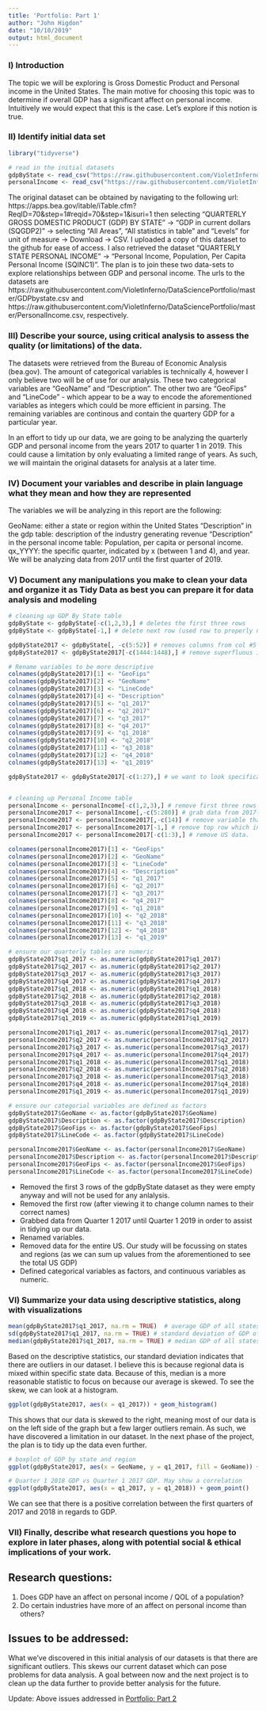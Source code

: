 ---
title: 'Portfolio: Part 1'
author: "John Higdon"
date: "10/10/2019"
output: html_document
---

### I) Introduction

The topic we will be exploring is Gross Domestic Product and Personal income in the United States. The main motive for choosing this topic was to determine if overall GDP has a significant affect on personal income. Intuitively we would expect that this is the case. Let's explore if this notion is true.

### II) Identify initial data set

```{r}
library("tidyverse")

# read in the initial datasets
gdpByState <- read_csv("https://raw.githubusercontent.com/VioletInferno/DataSciencePortfolio/master/GDPbystate.csv")
personalIncome <- read_csv("https://raw.githubusercontent.com/VioletInferno/DataSciencePortfolio/master/PersonalIncome.csv")
```

The original dataset can be obtained by navigating to the following url: https://apps.bea.gov/itable/iTable.cfm?ReqID=70&step=1#reqid=70&step=1&isuri=1 then selecting "QUARTERLY GROSS DOMESTIC PRODUCT (GDP) BY STATE" -> "GDP in current dollars (SQGDP2)" -> selecting "All Areas", "All statistics in table" and "Levels" for unit of measure -> Download -> CSV. I uploaded a copy of this dataset to the github for ease of access. I also retrieved the dataset "QUARTERLY STATE PERSONAL INCOME" -> "Personal Income, Population, Per Capita Personal Income (SQINC1)". The plan is to join these two data-sets to explore relationships between GDP and personal income. The urls to the datasets are https://raw.githubusercontent.com/VioletInferno/DataSciencePortfolio/master/GDPbystate.csv and https://raw.githubusercontent.com/VioletInferno/DataSciencePortfolio/master/PersonalIncome.csv, respectively.


### III) Describe your source, using critical analysis to assess the quality (or limitations) of the data.

The datasets were retrieved from the Bureau of Economic Analysis (bea.gov). The amount of categorical variables is technically 4, however I only believe two will be of use for our analysis. These two categorical variables are "GeoName" and "Description". The other two are "GeoFips" and "LineCode" - which appear to be a way to encode the aforementioned variables as integers which could be more efficient in parsing. The remaining variables are continous and contain the quartery GDP for a particular year.

In an effort to tidy up our data, we are going to be analyzing the quarterly GDP and personal income from the years 2017 to quarter 1 in 2019. This could cause a limitation by only evaluating a limited range of years. As such, we will maintain the original datasets for analysis at a later time.

### IV) Document your variables and describe in plain language what they mean and how they are represented

The variables we will be analyzing in this report are the following:

GeoName: either a state or region within the United States
"Description" in the gdp table: description of the industry generating revenue
"Description" in the personal income table: Population, per capita or personal income.
qx_YYYY: the specific quarter, indicated by x (between 1 and 4), and year. We will be analyzing data from 2017 until the first quarter of 2019.

### V) Document any manipulations you make to clean your data and organize it as Tidy Data as best you can prepare it for data analysis and modeling

```{r}
# cleaning up GDP By State table
gdpByState <- gdpByState[-c(1,2,3),] # deletes the first three rows
gdpByState <- gdpByState[-1,] # delete next row (used row to properly name variables)

gdpByState2017 <- gdpByState[, -c(5:52)] # removes columns from col #5 to 52, leaving us with data from 2017-2019
gdpByState2017 <- gdpByState2017[-c(1444:1448),] # remove superfluous information

# Rename variables to be more descriptive
colnames(gdpByState2017)[1] <- "GeoFips"
colnames(gdpByState2017)[2] <- "GeoName"
colnames(gdpByState2017)[3] <- "LineCode"
colnames(gdpByState2017)[4] <- "Description"
colnames(gdpByState2017)[5] <- "q1_2017"
colnames(gdpByState2017)[6] <- "q2_2017"
colnames(gdpByState2017)[7] <- "q3_2017"
colnames(gdpByState2017)[8] <- "q4_2017"
colnames(gdpByState2017)[9] <- "q1_2018"
colnames(gdpByState2017)[10] <- "q2_2018"
colnames(gdpByState2017)[11] <- "q3_2018"
colnames(gdpByState2017)[12] <- "q4_2018"
colnames(gdpByState2017)[13] <- "q1_2019"

gdpByState2017 <- gdpByState2017[-c(1:27),] # we want to look specifically at states, remove US data.


# cleaning up Personal Income table
personalIncome <- personalIncome[-c(1,2,3),] # remove first three rows
personalIncome2017 <- personalIncome[,-c(5:280)] # grab data from 2017-2019
personalIncome2017 <- personalIncome2017[,-c(14)] # remove variable that won't be matched in gdpByState table.
personalIncome2017 <- personalIncome2017[-1,] # remove top row which indicated names of columns.
personalIncome2017 <- personalIncome2017[-c(1:3),] # remove US data.

colnames(personalIncome2017)[1] <- "GeoFips"
colnames(personalIncome2017)[2] <- "GeoName"
colnames(personalIncome2017)[3] <- "LineCode"
colnames(personalIncome2017)[4] <- "Description"
colnames(personalIncome2017)[5] <- "q1_2017"
colnames(personalIncome2017)[6] <- "q2_2017"
colnames(personalIncome2017)[7] <- "q3_2017"
colnames(personalIncome2017)[8] <- "q4_2017"
colnames(personalIncome2017)[9] <- "q1_2018"
colnames(personalIncome2017)[10] <- "q2_2018"
colnames(personalIncome2017)[11] <- "q3_2018"
colnames(personalIncome2017)[12] <- "q4_2018"
colnames(personalIncome2017)[13] <- "q1_2019"

# ensure our quarterly tables are numeric
gdpByState2017$q1_2017 <- as.numeric(gdpByState2017$q1_2017)
gdpByState2017$q2_2017 <- as.numeric(gdpByState2017$q2_2017)
gdpByState2017$q3_2017 <- as.numeric(gdpByState2017$q3_2017)
gdpByState2017$q4_2017 <- as.numeric(gdpByState2017$q4_2017)
gdpByState2017$q1_2018 <- as.numeric(gdpByState2017$q1_2018)
gdpByState2017$q2_2018 <- as.numeric(gdpByState2017$q2_2018)
gdpByState2017$q3_2018 <- as.numeric(gdpByState2017$q3_2018)
gdpByState2017$q4_2018 <- as.numeric(gdpByState2017$q4_2018)
gdpByState2017$q1_2019 <- as.numeric(gdpByState2017$q1_2019)

personalIncome2017$q1_2017 <- as.numeric(personalIncome2017$q1_2017)
personalIncome2017$q2_2017 <- as.numeric(personalIncome2017$q2_2017)
personalIncome2017$q3_2017 <- as.numeric(personalIncome2017$q3_2017)
personalIncome2017$q4_2017 <- as.numeric(personalIncome2017$q4_2017)
personalIncome2017$q1_2018 <- as.numeric(personalIncome2017$q1_2018)
personalIncome2017$q2_2018 <- as.numeric(personalIncome2017$q2_2018)
personalIncome2017$q3_2018 <- as.numeric(personalIncome2017$q3_2018)
personalIncome2017$q4_2018 <- as.numeric(personalIncome2017$q4_2018)
personalIncome2017$q1_2019 <- as.numeric(personalIncome2017$q1_2019)

# ensure our categorial variables are defined as factors
gdpByState2017$GeoName <- as.factor(gdpByState2017$GeoName)
gdpByState2017$Description <- as.factor(gdpByState2017$Description)
gdpByState2017$GeoFips <- as.factor(gdpByState2017$GeoFips)
gdpByState2017$LineCode <- as.factor(gdpByState2017$LineCode)

personalIncome2017$GeoName <- as.factor(personalIncome2017$GeoName)
personalIncome2017$Description <- as.factor(personalIncome2017$Description)
personalIncome2017$GeoFips <- as.factor(personalIncome2017$GeoFips)
personalIncome2017$LineCode <- as.factor(personalIncome2017$LineCode)
```

- Removed the first 3 rows of the gdpByState dataset as they were empty anyway and will not be used for any anlalysis.
- Removed the first row (after viewing it to change column names to their correct names)
- Grabbed data from Quarter 1 2017 until Quarter 1 2019 in order to assist in tidying up our data.
- Renamed variables.
- Removed data for the entire US. Our study will be focussing on states and regions (as we can sum up values from the aforementioned to see the total US GDP)
- Defined categorical variables as factors, and continuous variables as numeric.


### VI) Summarize your data using descriptive statistics, along with visualizations

```{r}
mean(gdpByState2017$q1_2017, na.rm = TRUE)  # average GDP of all states/regions Quarter 1, 2017 in millions of dollars
sd(gdpByState2017$q1_2017, na.rm = TRUE) # standard deviation of GDP of all states/regions Quarter 1, 2017 in millions of dollars
median(gdpByState2017$q1_2017, na.rm = TRUE) # median GDP of all states/regions Quarter 1, 2017 in millions of dollars
```

Based on the descriptive statistics, our standard deviation indicates that there are outliers in our dataset. I believe this is because regional data is mixed within specific state data. Because of this, median is a more reasonable statistic to focus on because our average is skewed. To see the skew, we can look at a histogram.

```{r}
ggplot(gdpByState2017, aes(x = q1_2017)) + geom_histogram()
```

This shows that our data is skewed to the right, meaning most of our data is on the left side of the graph but a few larger outliers remain. As such, we have discovered a limitation in our dataset. In the next phase of the project, the plan is to tidy up the data even further.

```{r}
# boxplot of GDP by state and region
ggplot(gdpByState2017, aes(x = GeoName, y = q1_2017, fill = GeoName)) + geom_boxplot() + theme_light() + coord_flip()  + theme(axis.text.y=element_blank())

# Quarter 1 2018 GDP vs Quarter 1 2017 GDP. May show a correlation
ggplot(gdpByState2017, aes(x = q1_2017, y = q1_2018)) + geom_point()

```

We can see that there is a positive correlation between the first quarters of 2017 and 2018 in regards to GDP.

### VII) Finally, describe what research questions you hope to explore in later phases, along with potential social & ethical implications of your work.

## Research questions:  
1) Does GDP have an affect on personal income / QOL of a population?  
2) Do certain industries have more of an affect on personal income than others?  

## Issues to be addressed:  
What we've discovered in this initial analysis of our datasets is that there are significant outliers. This skews our current dataset which can pose problems for data analysis. A goal between now and the next project is to clean up the data further to provide better analysis for the future.

Update: Above issues addressed in [Portfolio: Part 2](https://violetinferno.github.io/DataSciencePortfolio/p2.html)

